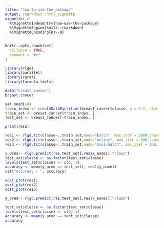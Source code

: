 ```yaml
---
title: "how-to-use-the-package"
output: rmarkdown::html_vignette
vignette: >
  %\VignetteIndexEntry{how-use-the-package}
  %\VignetteEngine{knitr::rmarkdown}
  %\VignetteEncoding{UTF-8}
---
```


```r
knitr::opts_chunk$set(
  collapse = TRUE,
  comment = "#>"
)
```

```r
library(rlgd)
library(parallel)
library(caret)
library(formula.tools)
```

```r
data("breast_cancer")
breast_cancer
```


```r
set.seed(10)
train_index <- createDataPartition(breast_cancer$classe, p = 0.7, list = F)
train_set <- breast_cancer[train_index, ]
test_set <- breast_cancer[-train_index, ]
```


```r
print(res2)
```

```r
res1 <- rlgd.fit(classe~.,train_set,mode="batch", max_iter = 2000,learning_rate = 0.01, tol = 1e-5, standardize = F)
res2 <- rlgd.fit(classe~.,train_set,mode="online", max_iter = 500,learning_rate = 0.01, tol = 1e-5, standardize = F)
res3 <- rlgd.fit(classe~.,train_set,mode="mini-batch", max_iter = 200,learning_rate = 0.01, tol = 1e-5, standardize = F)
```


```r
y_pred<- rlgd.predict(res,test_set[,res$x_names],"class")
test_set$classe <- as.factor(test_set$classe)
levels(test_set$classe) <- c(0, 1)
accuracy <- mean(y_pred == test_set[, res1$y_name])
cat("Accuracy : ", accuracy)
```

```r
cost_plot(res1)
cost_plot(res2)
cost_plot(res3)
```




```r
y_pred<- rlgd.predict(res,test_set[,res$x_names],"class")
```


```r
test_set$classe <- as.factor(test_set$classe)
levels(test_set$classe) <- c(0, 1)
accuracy <- mean(y_pred == test_set$classe)
accuracy
```

